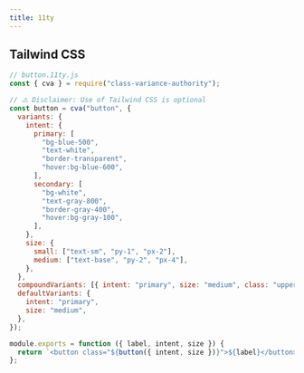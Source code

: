 ```yaml
---
title: 11ty
---
```


## Tailwind CSS

```js
// button.11ty.js
const { cva } = require("class-variance-authority");

// ⚠️ Disclaimer: Use of Tailwind CSS is optional
const button = cva("button", {
  variants: {
    intent: {
      primary: [
        "bg-blue-500",
        "text-white",
        "border-transparent",
        "hover:bg-blue-600",
      ],
      secondary: [
        "bg-white",
        "text-gray-800",
        "border-gray-400",
        "hover:bg-gray-100",
      ],
    },
    size: {
      small: ["text-sm", "py-1", "px-2"],
      medium: ["text-base", "py-2", "px-4"],
    },
  },
  compoundVariants: [{ intent: "primary", size: "medium", class: "uppercase" }],
  defaultVariants: {
    intent: "primary",
    size: "medium",
  },
});

module.exports = function ({ label, intent, size }) {
  return `<button class="${button({ intent, size })}">${label}</button>`;
};
```
